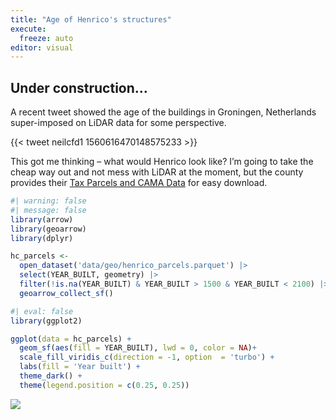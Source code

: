 ```yaml
---
title: "Age of Henrico's structures"
execute: 
  freeze: auto
editor: visual
---
```


## Under construction...

A recent tweet showed the age of the buildings in Groningen, Netherlands super-imposed on LiDAR data for some perspective.

{{< tweet neilcfd1 1560616470148575233 >}}

This got me thinking -- what would Henrico look like? I'm going to take the cheap way out and not mess with LiDAR at the moment, but the county provides their [Tax Parcels and CAMA Data](https://data-henrico.opendata.arcgis.com/datasets/Henrico::tax-parcels-and-cama-data/explore) for easy download.

```r
#| warning: false
#| message: false
library(arrow)
library(geoarrow)
library(dplyr)

hc_parcels <-
  open_dataset('data/geo/henrico_parcels.parquet') |> 
  select(YEAR_BUILT, geometry) |> 
  filter(!is.na(YEAR_BUILT) & YEAR_BUILT > 1500 & YEAR_BUILT < 2100) |> 
  geoarrow_collect_sf()
```

```r
#| eval: false
library(ggplot2)

ggplot(data = hc_parcels) +
  geom_sf(aes(fill = YEAR_BUILT), lwd = 0, color = NA)+
  scale_fill_viridis_c(direction = -1, option  = 'turbo') +
  labs(fill = 'Year built') +
  theme_dark() +
  theme(legend.position = c(0.25, 0.25))

```

![](henrico_parcels.png)
